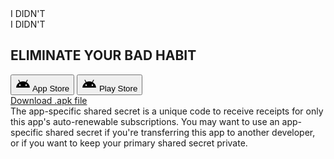 <section className="flex min-h-[50vh] flex-col items-center justify-center px-3 sm:px-0">
	<div className="flex h-28 w-28 items-center justify-center rounded-lg bg-blue-600">
		<span className="text-xl font-bold text-white">I DIDN'T</span>
	</div>
	<span className="mt-2 text-xl font-bold text-slate-600">I DIDN'T</span>
	<h1 className="mt-8 text-center text-3xl font-bold text-slate-500 sm:text-5xl">
		<span className="text-green-600">ELIMINATE</span>
		YOUR BAD HABIT
	</h1>
	<div className="mt-8 flex space-x-4">
		<button className="flex space-x-1 rounded-full bg-gray-200 px-6 py-2 text-black hover:bg-gray-400">
			<svg
				xmlns="http://www.w3.org/2000/svg"
				height="24"
				viewBox="0 -960 960 960"
				width="24"
			>
				<path d="M40-240q9-107 65.5-197T256-580l-74-128q-6-9-3-19t13-15q8-5 18-2t16 12l74 128q86-36 180-36t180 36l74-128q6-9 16-12t18 2q10 5 13 15t-3 19l-74 128q94 53 150.5 143T920-240H40Zm240-110q21 0 35.5-14.5T330-400q0-21-14.5-35.5T280-450q-21 0-35.5 14.5T230-400q0 21 14.5 35.5T280-350Zm400 0q21 0 35.5-14.5T730-400q0-21-14.5-35.5T680-450q-21 0-35.5 14.5T630-400q0 21 14.5 35.5T680-350Z" />
			</svg>
			App Store
		</button>
		<button className="flex space-x-1 rounded-full bg-gray-200 px-6 py-2 text-black hover:bg-gray-400">
			<svg
				xmlns="http://www.w3.org/2000/svg"
				height="24"
				viewBox="0 -960 960 960"
				width="24"
			>
				<path d="M40-240q9-107 65.5-197T256-580l-74-128q-6-9-3-19t13-15q8-5 18-2t16 12l74 128q86-36 180-36t180 36l74-128q6-9 16-12t18 2q10 5 13 15t-3 19l-74 128q94 53 150.5 143T920-240H40Zm240-110q21 0 35.5-14.5T330-400q0-21-14.5-35.5T280-450q-21 0-35.5 14.5T230-400q0 21 14.5 35.5T280-350Zm400 0q21 0 35.5-14.5T730-400q0-21-14.5-35.5T680-450q-21 0-35.5 14.5T630-400q0 21 14.5 35.5T680-350Z" />
			</svg>
			Play Store
		</button>
	</div>
	<div className="mt-4 py-2">
		<a href="#apk-link" className="text-blue-500 hover:underline">
			Download .apk file
		</a>
	</div>
</section>

<section className="flex justify-center bg-blue-400 p-12 text-white">
	<div className="max-w-[900px] text-center">
		<div className="text-lg">
			The app-specific shared secret is a unique code to receive receipts
			for only this app's auto-renewable subscriptions. You may want to
			use an app-specific shared secret if you're transferring this app to
			another developer, or if you want to keep your primary shared secret
			private.
		</div>
	</div>
</section>
